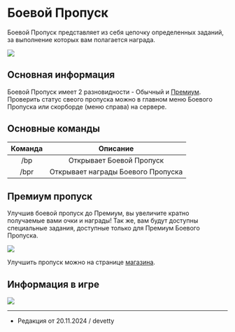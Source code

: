 # Боевой Пропуск

Боевой Пропуск представляет из себя цепочку определенных заданий, за выполнение которых вам полагается награда.

<img src="https://s3.etty.su/wiki/survival/battlepass/info/menu.webp" />

## Основная информация

Боевой Пропуск имеет 2 разновидности - Обычный и [Премиум](https://etty.su/docs/wiki/battlepass/bpinfo#Премиум%20пропуск). Проверить статус свеого пропуска можно в главном меню Боевого Пропуска или скорборде (меню справа) на сервере.

## Основные команды

| Команда | Описание |
| :---------: | :---------: |
| /bp | Открывает Боевой Пропуск  |
| /bpr | Открывает награды Боевого Пропуска |

## Премиум пропуск

Улучшив боевой пропуск до Премиум, вы увеличите кратно получаемые вами очки и награды! Так же, вам будут доступны специальные задания, доступные только для Премиум Боевого Пропуска.

<img src="https://s3.etty.su/wiki/survival/battlepass/info/premium.webp" />

Улучшить пропуск можно на странице [магазина](https://etty.su/).

## Информация в игре

<img src="https://s3.etty.su/wiki/survival/battlepass/info/info.webp" />

--------

- Редакция от 20.11.2024 / devetty
